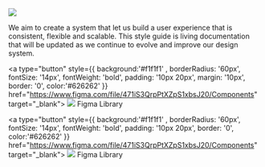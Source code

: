 

<Meta title="Design System/Intro" />

<div style={{ width: '50%', margin: '0 auto', textAlign: 'center'}}>
<img src={ImageFile} />

We aim to create a system that let us build a user experience that is consistent, flexible and scalable. 
This style guide is living documentation that will be updated as we continue to evolve and improve our design system.

<a type="button" style={{ 
    background:'#f1f1f1' ,
    borderRadius: '60px', 
    fontSize: '14px', 
    fontWeight: 'bold', 
    padding: '10px 20px', 
    margin: '10px',
    border: '0', 
    color:'#626262'
    }} 
    href="https://www.figma.com/file/471iS3QrpPtXZpS1xbsJ20/Components" 
    target="_blank">
    <img src={FigmaLogo} /> Figma Library
</a>

<a type="button" style={{ 
    background:'#f1f1f1' ,
    borderRadius: '60px', 
    fontSize: '14px', 
    fontWeight: 'bold', 
    padding: '10px 20px', 
    border: '0', 
    color:'#626262'
    }} 
    href="https://www.figma.com/file/471iS3QrpPtXZpS1xbsJ20/Components" 
    target="_blank">
    <img src={GithubLogo} /> Figma Library
</a>
</div>